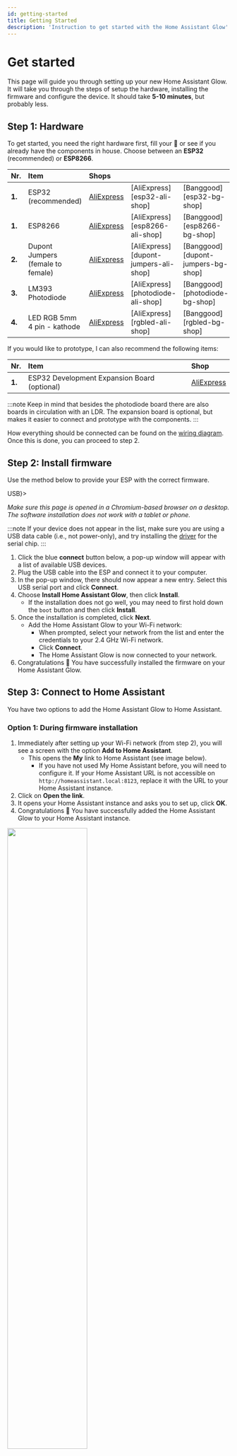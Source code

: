 ```yaml
---
id: getting-started
title: Getting Started
description: 'Instruction to get started with the Home Assistant Glow'
---
```



# Get started

This page will guide you through setting up your new Home Assistant Glow. It will take you through the steps of setup the hardware, installing the firmware and configure the device. It should take **5-10 minutes**, but probably less.

## Step 1: Hardware

To get started, you need the right hardware first, fill your 🛒 or see if you already have the components in house. Choose between an **ESP32** (recommended) or **ESP8266**.

| Nr.  | Item     | Shops |  |  |
|:-----|:---------|:------|:-|:-|
|**1.**| ESP32 (recommended) | [AliExpress](https://s.click.aliexpress.com/e/_DdAe4Fl) | [AliExpress][esp32-ali-shop] | [Banggood][esp32-bg-shop] |
|**1.**| ESP8266  | [AliExpress](https://s.click.aliexpress.com/e/_DCd13n1) | [AliExpress][esp8266-ali-shop] | [Banggood][esp8266-bg-shop] |
|**2.**| Dupont Jumpers (female to female) | [AliExpress](https://s.click.aliexpress.com/e/_DmbrJsj) | [AliExpress][dupont-jumpers-ali-shop] | [Banggood][dupont-jumpers-bg-shop] |
|**3.**| LM393 Photodiode | [AliExpress](https://s.click.aliexpress.com/e/_DDkX3zN) | [AliExpress][photodiode-ali-shop] | [Banggood][photodiode-bg-shop] |
|**4.**| LED RGB 5mm 4 pin - kathode | [AliExpress](https://s.click.aliexpress.com/e/_Dn1D0wT) | [AliExpress][rgbled-ali-shop] | [Banggood][rgbled-bg-shop] |

If you would like to prototype, I can also recommend the following items:

| Nr.  | Item     | Shop |
|:-----|:---------|:-----|
|**1.**| ESP32 Development Expansion Board (optional) | [AliExpress](https://s.click.aliexpress.com/e/_DdWH7ET) |

:::note
Keep in mind that besides the photodiode board there are also boards in circulation with an LDR. The expansion board is optional, but makes it easier to connect and prototype with the components.
:::


How everything should be connected can be found on the [wiring diagram](/docs/reference/diagram). Once this is done, you can proceed to step 2.

## Step 2: Install firmware

Use the method below to provide your ESP with the correct firmware.

<Tabs>
  <TabItem value="usb" label={<><icon icon={faUsb} size="lg"/> USB</>}>

_Make sure this page is opened in a Chromium-based browser on a desktop. The software installation does not work with a tablet or phone._

:::note
If your device does not appear in the list, make sure you are using a USB data cable (i.e., not power-only), and try installing the [driver](https://www.silabs.com/developers/usb-to-uart-bridge-vcp-drivers?tab=downloads) for the serial chip.
:::

1. Click the blue **connect** button below, a pop-up window will appear with a list of available USB devices.
2. Plug the USB cable into the ESP and connect it to your computer.
3. In the pop-up window, there should now appear a new entry. Select this USB serial port and click **Connect**.
4. Choose **Install Home Assistant Glow**, then click **Install**.
    - If the installation does not go well, you may need to first hold down the `boot` button and then click **Install**.
5. Once the installation is completed, click **Next**.
    - Add the Home Assistant Glow to your Wi-Fi network:
      - When prompted, select your network from the list and enter the credentials to your 2.4 GHz Wi-Fi network.
      - Click **Connect**.
      - The Home Assistant Glow is now connected to your network.
6. Congratulations 🎉 You have successfully installed the firmware on your Home Assistant Glow.

<EspInstallButton unsupportedMessage="Provisioning via USB only works in browsers which support Web Serial, such as Chrome or Edge." />
  </TabItem>
</Tabs>

## Step 3: Connect to Home Assistant

You have two options to add the Home Assistant Glow to Home Assistant.

### Option 1: During firmware installation

1. Immediately after setting up your Wi-Fi network (from step 2), you will see a screen with the option **Add to Home Assistant**.
    - This opens the **My** link to Home Assistant (see image below).
      - If you have not used My Home Assistant before, you will need to configure it. If your Home Assistant URL is not accessible on `http://homeassistant.local:8123`, replace it with the URL to your Home Assistant instance.
2. Click on **Open the link**.
3. It opens your Home Assistant instance and asks you to set up, click **OK**.
4. Congratulations 🎉 You have successfully added the Home Assistant Glow to your Home Assistant instance.

<p align="left">
  <img width="60%" src={require('@site/static/img/installation/my-link.png').default} />
</p>

### Option 2: Auto discovery

When the Home Assistant Glow is added to a network to which your Home Assistant instance is also connected, your device will automatically be recognized in Home Assistant.

1. Under [**Settings** > **Devices & Services**](https://my.home-assistant.io/redirect/integrations/), your Home Assistant Glow should be discovered (see image below).
2. Click on **Configure**, at the discovered device.
3. It asks if you want to add the device and click **Submit**.
4. Congratulations 🎉 You have successfully added the Home Assistant Glow to your Home Assistant instance.

<p align="left">
  <img width="40%" src={require('@site/static/img/installation/auto-discovery.png').default} />
</p>

## Step 4: Configure

In order for the measurements to run smoothly, it is important to set the correct pulse rate. Each meter with a pulse LED has a marking with an **imp/kWh** value, for example 1000, 2000, etc. The Home Assistant Glow will use the value `1000` by default, because this is a commonly used value in the Netherlands.

You can adjust the value in 2 ways:

### Option 1: Via the web interface

You open the web server by going to the IP address of your Home Assistant Glow, where you will find the line **Pulse rate - imp/kWh** in the table and you can then adjust it on the right.

<p align="left">
  <img width="80%" src={require('@site/static/img/installation/pulse_rate-webserver.png').default} />
</p>

### Option 2: In Home Assistant

1. Go to the device overview page of the Home Assistant Glow, via [**Settings** > **Devices & Services** > **ESPHome**](https://my.home-assistant.io/redirect/integration/?domain=esphome).
2. Adjust the value for the entity **Pulse rate - imp/kWh**.

For problems with the measurements, see the [FAQ page](/docs/faq).

## Step 5: Print Enclosure

The last step is to print a housing, the files for this can be found on the [cases page](/docs/reference/cases). If you do not have a 3D printer, there are platforms where you could place a print job or mount the Home Assistant Glow in a creative way 🙃 (my first concept was with cardboard).

## Step 6: Sit back and relax

Congratulations 🎉 You have gone successfully through everything to get started with the Home Assistant Glow 🌟 If you have any questions, please check the [FAQ page](/docs/faq) first and if you can't find the answer there, you can always ask your question on the [Github](https://github.com/klaasnicolaas/home-assistant-glow).

## Disclamer

Affiliate links are used on this website to support the Home Assistant Glow 🌟 project. Some Ad-blockers might block these links, and thus they seem to appear broken. You will have to temporarily disable ad-blocker to open these links.

{/* Hardware */}
[esp32-bg-shop]: https://www.banggood.com/bang/?tt=16956_12_417111_&r=https%3A%2F%2Fnl.banggood.com%2FGeekcreit-ESP32-WiFi%2Bbluetooth-Development-Board-Ultra-Low-Power-Consumption-Dual-Cores-Pins-Unsoldered-p-1214159.html
[esp32-ali-shop]: https://tc.tradetracker.net/?c=15640&m=12&a=417111&r=&u=https%3A%2F%2Faliexpress.com%2Fitem%2F1005005970816555.html
[esp8266-bg-shop]: https://www.banggood.com/bang/?tt=16956_12_417111_&r=%2Fnl%2FGeekcreit-NodeMcu-Lua-ESP8266-ESP-12F-WIFI-Development-Board-p-985891.html
[esp8266-ali-shop]: https://tc.tradetracker.net/?c=15640&m=12&a=417111&r=&u=https%3A%2F%2Faliexpress.com%2Fitem%2F1005005977505151.html
[dupont-jumpers-bg-shop]: https://www.banggood.com/bang/?tt=16956_12_417111_&r=https%3A%2F%2Fnl.banggood.com%2F120pcs-20cm-Male-To-Female-Female-To-Female-Male-To-Male-Color-Breadboard-Jumper-Cable-Dupont-Wire-p-974006.html
[dupont-jumpers-ali-shop]: https://tc.tradetracker.net/?c=15640&m=12&a=417111&r=&u=https%3A%2F%2Faliexpress.com%2Fitem%2F1005005945668553.html
[photodiode-bg-shop]: https://www.banggood.com/bang/?tt=16956_12_417111_&r=https%3A%2F%2Fnl.banggood.com%2F4Pin-Photodiode-Sensor-Controller-Module-Measure-Module-p-1416445.html
[photodiode-ali-shop]: https://tc.tradetracker.net/?c=15640&m=12&a=417111&r=&u=https%3A%2F%2Faliexpress.com%2Fitem%2F1005003302215339.html
[rgbled-bg-shop]: https://www.banggood.com/bang/?tt=16956_12_417111_&r=https%3A%2F%2Fnl.banggood.com%2F50pcs-LED-RGB-Common-Cathode-4-Pin-F5-5MM-Diode-p-1016398.html
[rgbled-ali-shop]: https://tc.tradetracker.net/?c=15640&m=12&a=417111&r=&u=%2Fitem%2F4000225253691.html